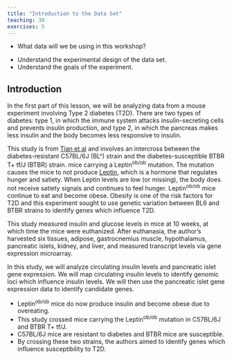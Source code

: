 ```yaml
---
title: "Introduction to the Data Set"
teaching: 30
exercises: 5
---
```


:::::::::::::::::::::::::::::::::::::: questions 

- What data will we be using in this workshop?

::::::::::::::::::::::::::::::::::::::::::::::::

::::::::::::::::::::::::::::::::::::: objectives

- Understand the experimental design of the data set.
- Understand the goals of the experiment. 

::::::::::::::::::::::::::::::::::::::::::::::::

## Introduction

In the first part of this lesson, we will be analyzing data from a mouse
experiment involving Type 2 diabetes (T2D). There are two types of diabetes:
type 1, in which the immune system attacks insulin-secreting cells and prevents
insulin production, and type 2, in which the pancreas makes less insulin and
the body becomes less responsive to insulin.

This study is from [Tian et al](https://www.ncbi.nlm.nih.gov/pmc/articles/PMC4649649/)
and involves an intercross between the diabetes-resistant C57BL/6J (BL^) strain and 
the diabetes-susceptible BTBR T+ tf/J (BTBR) strain. mice carrying a
Leptin^ob/ob^ mutation. The <ob> mutation causes the mice to not produce 
[Leptin](https://en.wikipedia.org/wiki/Leptin), which is a hormone that regulates
hunger and satiety. When Leptin levels are low (or missing), the body does not
receive satiety signals and continues to feel hunger. Leptin^ob/ob^ mice 
continue to eat and become obese. Obesity is one of the risk factors for 
T2D and this experiment sought to use genetic variation between BL6 and BTBR
strains to identify genes which influence T2D. 

<!-- DMG: Can we get a diagram of an F2 from one of Karl's papers? -->

This study measured insulin and glucose levels in mice at 10 weeks, at which
time the mice were euthanized. After euthanasia, the author's harvested six
tissues, adipose, gastrocnemius muscle, hypothalamus, pancreatic islets, kidney,
and liver, and measured transcript levels via gene expression microarray.


In this study, we will analyze circulating insulin levels and pancreatic islet 
gene expression. We will map circulating insulin levels to identify genomic
loci which influence insulin levels. We will then use the pancreatic islet
gene expression data to identify candidate genes.


::::::::::::::::::::::::::::::::::::: keypoints 

- Leptin^ob/ob^ mice do now produce insulin and become obese due to overeating.
- This study crossed mice carrying the Leptin^ob/ob^ mutation in C57BL/6J and
BTBR T+ tf/J.
- C57BL/6J mice are resistant to diabetes and BTBR mice are susceptible.
- By crossing these two strains, the authors aimed to identify genes which
influence susceptibility to T2D.

::::::::::::::::::::::::::::::::::::::::::::::::

[r-markdown]: https://rmarkdown.rstudio.com/
